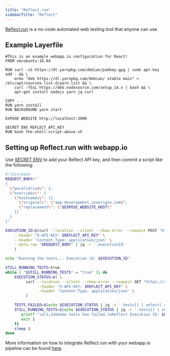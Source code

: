 ```yaml
---
title: "Reflect.run"
sidebarTitle: "Reflect"
---
```


[Reflect.run](https://reflect.run/) is a no-code automated web testing tool that
anyone can use.

## Example Layerfile

```docker Layerfile
#This is an example webapp.io configuration for React!
FROM vm/ubuntu:18.04

RUN curl -sS https://dl.yarnpkg.com/debian/pubkey.gpg | sudo apt-key add - && \
    echo "deb https://dl.yarnpkg.com/debian/ stable main" > /etc/apt/sources.list.d/yarn.list && \
    curl -fSsL https://deb.nodesource.com/setup_14.x | bash && \
    apt-get install nodejs yarn jq curl

COPY . .
RUN yarn install
RUN BACKGROUND yarn start

EXPOSE WEBSITE http://localhost:3000

SECRET ENV REFLECT_API_KEY
RUN bash the-shell-script-above.sh
```

## Setting up Reflect.run with webapp.io

Use [SECRET ENV](https://webapp.io/docs/layerfile-reference/secret-environments)
to add your Reflect API key, and then commit a script like the following:

```bash
#!/bin/bash
REQUEST_BODY="
{
  \"parallelism\": 1,
  \"overrides\": {
    \"hostnames\": [{
      \"original\": \"app-development.useorigin.com\",
      \"replacement\": \"$EXPOSE_WEBSITE_HOST\"
    }]
  }
}"

EXECUTION_ID=$(curl --location --silent --show-error --request POST 'https://api.reflect.run/v1/tags/suite/executions' \
    --header "X-API-KEY: $REFLECT_API_KEY" \
    --header 'Content-Type: application/json' \
    --data-raw "$REQUEST_BODY" | jq -r '.executionId'
    )

echo "Running the tests... Execution id: $EXECUTION_ID"

STILL_RUNNING_TESTS=true
while [ "$STILL_RUNNING_TESTS" = "true" ]; do
    EXECUTION_STATUS=$( \
         curl --location --silent --show-error --request GET "https://api.reflect.run/v1/executions/$EXECUTION_ID" \
              --header "X-API-KEY: $REFLECT_API_KEY" \
              --header 'Content-Type: application/json' \
         )

    TESTS_FAILED=$(echo $EXECUTION_STATUS | jq -c '.tests[] | select(.status | contains("failed"))')
    STILL_RUNNING_TESTS=$(echo $EXECUTION_STATUS | jq -c '.tests[] | select(.status | contains("running") or contains("queued")) | length > 0')    if ! [[ -z "$TESTS_FAILED" ]]; then
       printf "\e[1;31mSome tests has failed.\nReflect Execution ID: $EXECUTION_ID\nFailed tests: $TESTS_FAILED\n\n" >&2
       exit 1
    fi
    sleep 1
done
```

More information on how to integrate Reflect.run with your webapp.io pipeline
can be found
[here](https://reflect.run/docs/integrations/continuous-integration/).
